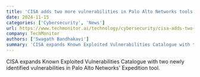 ```yaml
---
title: 'CISA adds two more vulnerabilities in Palo Alto Networks tools to exploited catalogue'
date: 2024-11-15
categories: ['Cybersecurity', 'News']
url: https://www.techmonitor.ai/technology/cybersecurity/cisa-adds-two-more-vulnerabilities-in-palo-alto-networks-tools-to-exploited-catalogue
company: TechMonitor
authors: ['Swagath Bandhakavi']
summary: 'CISA expands Known Exploited Vulnerabilities Catalogue with two newly identified vulnerabilities in Palo Alto Networks' Expedition tool.'
---
```



CISA expands Known Exploited Vulnerabilities Catalogue with two newly
identified vulnerabilities in Palo Alto Networks' Expedition tool.

